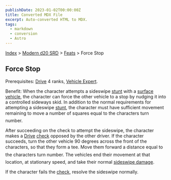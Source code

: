 ```yaml
---
publishDate: 2023-01-02T00:00:00Z
title: Converted MDX File
excerpt: Auto-converted HTML to MDX.
tags:
  - markdown
  - conversion
  - Astro
---
```


[Index](-index) > [Modern d20 SRD](modern-d20-srd-index) > [Feats](modern-d20-srd-feats-index) > Force Stop

## Force Stop

Prerequisites: [Drive](modern-d20-srd-skills-drive) 4 ranks, [Vehicle
Expert](modern-d20-srd-feats-vehicle-expert).

Benefit: When the character attempts a sideswipe [stunt](modern-d20-srd-vehicle-movement-and-combat-stunts) with a [surface
vehicle](modern-d20-srd-equipment-equipment-vehicles), the character can force the other vehicle to a stop by nudging it into a controlled side­ways skid. In addition to the normal requirements for attempting a sideswipe [stunt](modern-d20-srd-vehicle-movement-and-combat-stunts), the character must have sufficient movement remaining to move a number of squares equal to the characters turn number.

After succeeding on the check to attempt the sideswipe, the character makes a [Drive](modern-d20-srd-skills-drive) [check](modern-d20-srd-skills-skill-basics-php#skill-check-index) opposed by the other driver. If the character succeeds, turn the other vehicle 90 degrees across the front of the characters, so that they form a tee. Move them forward a distance equal to the characters turn number. The vehicles end their movement at that location, at stationary speed, and take their normal [sideswipe
damage](modern-d20-srd-vehicle-movement-and-combat-resolving-collisions).

If the character fails the [check](modern-d20-srd-skills-skill-basics-php#skill-check-index), resolve the sideswipe normally.
